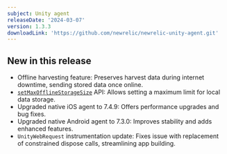 ```yaml
---
subject: Unity agent
releaseDate: '2024-03-07'
version: 1.3.3
downloadLink: 'https://github.com/newrelic/newrelic-unity-agent.git'
---
```


## New in this release
* Offline harvesting feature: Preserves harvest data during internet downtime, sending stored data once online.
* [`setMaxOfflineStorageSize`](/docs/mobile-monitoring/new-relic-mobile/mobile-sdk/set-max-offline-storage/#unity) API: Allows setting a maximum limit for local data storage.
* Upgraded native iOS agent to 7.4.9: Offers performance upgrades and bug fixes.
* Upgraded native Android agent to 7.3.0: Improves stability and adds enhanced features.
* `UnityWebRequest` instrumentation update: Fixes issue with replacement of constrained dispose calls, streamlining app building.


